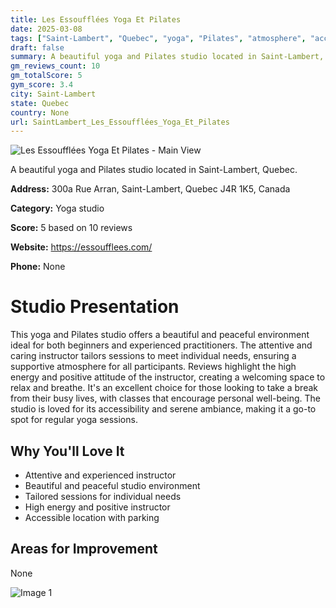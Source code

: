 ```yaml
---
title: Les Essoufflées Yoga Et Pilates
date: 2025-03-08
tags: ["Saint-Lambert", "Quebec", "yoga", "Pilates", "atmosphere", "accessibility", "Saint-Lambert"]  
draft: false
summary: A beautiful yoga and Pilates studio located in Saint-Lambert, Quebec.
gm_reviews_count: 10
gm_totalScore: 5
gym_score: 3.4
city: Saint-Lambert
state: Quebec
country: None
url: SaintLambert_Les_Essoufflées_Yoga_Et_Pilates
---
```


<div className="aspect-[16/9] relative my-8">
  <img 
    src="https://streetviewpixels-pa.googleapis.com/v1/thumbnail?panoid=EjJESnvlVe3VMJHKjlsFSg&cb_client=maps_sv.tactile.gps&w=203&h=100&yaw=180.78812&pitch=0&thumbfov=100"
    alt="Les Essoufflées Yoga Et Pilates - Main View"
    className="object-cover absolute inset-0 w-full h-full rounded-lg"
  />
</div>

A beautiful yoga and Pilates studio located in Saint-Lambert, Quebec.

**Address:** 300a Rue Arran, Saint-Lambert, Quebec J4R 1K5, Canada

**Category:** Yoga studio

**Score:** 5 based on 10 reviews

**Website:** https://essoufflees.com/

**Phone:** None

# Studio Presentation

This yoga and Pilates studio offers a beautiful and peaceful environment ideal for both beginners and experienced practitioners. The attentive and caring instructor tailors sessions to meet individual needs, ensuring a supportive atmosphere for all participants. Reviews highlight the high energy and positive attitude of the instructor, creating a welcoming space to relax and breathe. It's an excellent choice for those looking to take a break from their busy lives, with classes that encourage personal well-being. The studio is loved for its accessibility and serene ambiance, making it a go-to spot for regular yoga sessions.

## Why You'll Love It

- Attentive and experienced instructor
- Beautiful and peaceful studio environment
- Tailored sessions for individual needs
- High energy and positive instructor
- Accessible location with parking

## Areas for Improvement

None

<div className="grid grid-cols-1 xl:grid-cols-2 gap-4 my-8">
<div className="aspect-[4/3] relative"><img src="https://lh5.googleusercontent.com/p/AF1QipMeFHDb_nlIXZstp8_eKPeq8FexmXikohkyebIP=w1920-h1080-k-no" alt="Image 1" className="object-cover absolute inset-0 w-full h-full rounded-lg" /></div>
</div>